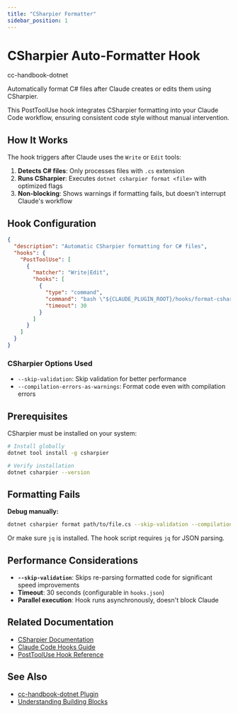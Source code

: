 ```yaml
---
title: "CSharpier Formatter"
sidebar_position: 1
---
```



# CSharpier Auto-Formatter Hook

<span className="badge badge--success">cc-handbook-dotnet</span>

Automatically format C# files after Claude creates or edits them using CSharpier.

This PostToolUse hook integrates CSharpier formatting into your Claude Code workflow, ensuring consistent code style without manual intervention.

## How It Works

The hook triggers after Claude uses the `Write` or `Edit` tools:

1. **Detects C# files**: Only processes files with `.cs` extension
2. **Runs CSharpier**: Executes `dotnet csharpier format <file>` with optimized flags
3. **Non-blocking**: Shows warnings if formatting fails, but doesn't interrupt Claude's workflow

## Hook Configuration

```json
{
  "description": "Automatic CSharpier formatting for C# files",
  "hooks": {
    "PostToolUse": [
      {
        "matcher": "Write|Edit",
        "hooks": [
          {
            "type": "command",
            "command": "bash \"${CLAUDE_PLUGIN_ROOT}/hooks/format-csharp.sh\"",
            "timeout": 30
          }
        ]
      }
    ]
  }
}
```

### CSharpier Options Used

- `--skip-validation`: Skip validation for better performance
- `--compilation-errors-as-warnings`: Format code even with compilation errors

## Prerequisites

CSharpier must be installed on your system:

```bash
# Install globally
dotnet tool install -g csharpier

# Verify installation
dotnet csharpier --version
```

## Formatting Fails

**Debug manually:**
```bash
dotnet csharpier format path/to/file.cs --skip-validation --compilation-errors-as-warnings
```

Or make sure `jq` is installed. The hook script requires `jq` for JSON parsing.

## Performance Considerations

- **`--skip-validation`**: Skips re-parsing formatted code for significant speed improvements
- **Timeout**: 30 seconds (configurable in `hooks.json`)
- **Parallel execution**: Hook runs asynchronously, doesn't block Claude

## Related Documentation

- [CSharpier Documentation](https://csharpier.com/)
- [Claude Code Hooks Guide](https://docs.claude.com/en/docs/claude-code/hooks-guide)
- [PostToolUse Hook Reference](https://docs.claude.com/en/docs/claude-code/hooks#posttooluse)

## See Also

- [cc-handbook-dotnet Plugin](/plugins#cc-handbook-dotnet)
- [Understanding Building Blocks](/tips-and-tricks/understanding-building-blocks)
